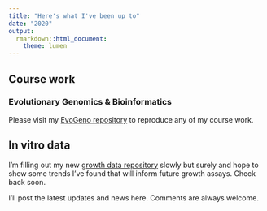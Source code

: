```yaml
---
title: "Here's what I've been up to"
date: "2020"
output:
  rmarkdown::html_document:
    theme: lumen
---
```


## Course work

### Evolutionary Genomics & Bioinformatics

Please visit my [EvoGeno repository](https://github.com/margarethilliard/genomics-course) to reproduce any of my course work. 

## In vitro data 

I'm filling out my new [growth data repository](https://github.com/margarethilliard/growth-data) slowly but surely and hope to show some trends I've found that will inform future growth assays. Check back soon.


I'll post the latest updates and news here. Comments are always welcome.
